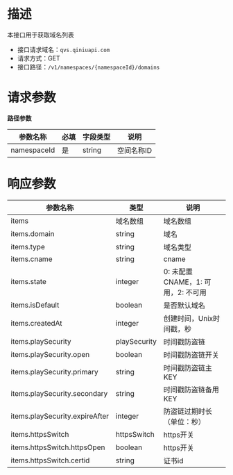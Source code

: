 
# **描述**
本接口用于获取域名列表

* 接口请求域名：`qvs.qiniuapi.com`
* 请求方式：GET
* 接口路径：`/v1/namespaces/{namespaceId}/domains`

# **请求参数**
**路径参数**

|参数名称|必填|字段类型|说明|
|---|---|---|---|
|namespaceId|是|string|空间名称ID

# **响应参数**

|参数名称|类型|说明|
|---|---|---|
|items|域名数组|域名数组
|items.domain|string|域名
|items.type|string|域名类型
|items.cname|string|cname
|items.state|integer|0: 未配置CNAME，1: 可用，2: 不可用
|items.isDefault|boolean|是否默认域名
|items.createdAt|integer|创建时间，Unix时间戳，秒	
|items.playSecurity|playSecurity|时间戳防盗链
|items.playSecurity.open|boolean|时间戳防盗链开关
|items.playSecurity.primary|string|时间戳防盗链主KEY
|items.playSecurity.secondary|string|时间戳防盗链备用KEY
|items.playSecurity.expireAfter|integer|防盗链过期时长（单位：秒）
|items.httpsSwitch|httpsSwitch|https开关
|items.httpsSwitch.httpsOpen|boolean|https开关
|items.httpsSwitch.certid|string|证书id



